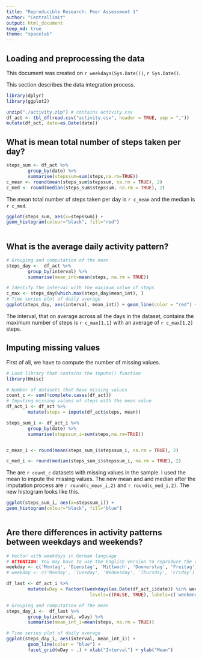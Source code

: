 ```yaml
---
title: "Reproducible Research: Peer Assessment 1"
author: "Centrallimit"
output: html_document
keep_md: true
theme: "spacelab"
---
```



## Loading and preprocessing the data

This document was created on `r weekdays(Sys.Date())`, `r Sys.Date()`.

This section describes the data integration process. 

```r
library(dplyr)
library(ggplot2)

unzip("./activity.zip") # contains activity.csv
df_act <- tbl_df(read.csv("activity.csv", header = TRUE, sep = ","))
mutate(df_act, date=as.Date(date))

```


## What is mean total number of steps taken per day?


```r
steps_sum <- df_act %>% 
        group_by(date) %>%
        summarise(stepssum=sum(steps,na.rm=TRUE))
c_mean <- round(mean(steps_sum$stepssum, na.rm = TRUE), 2)
c_med <- round(median(steps_sum$stepssum, na.rm = TRUE), 2)
```
The mean total number of steps taken per day is `r c_mean` and the median is `r c_med`. 

```r
ggplot(steps_sum, aes(x=stepssum)) +
geom_histogram(colour="black", fill="red")
    

```

## What is the average daily activity pattern?

```r
# Grouping and computation of the mean 
steps_day <-  df_act %>%
        group_by(interval) %>%
        summarise(mean_int=mean(steps, na.rm = TRUE))

# Identify the interval with the maximum value of steps
c_max <- steps_day[which.max(steps_day$mean_int), ]    
# Time series plot of daily average 
ggplot(steps_day, aes(interval, mean_int)) + geom_line(color = "red") + xlab("Interval") + ylab("Mean")

```

The interval, that on average across all the days in the dataset, contains the maximum number of steps is `r c_max[1,1]` with an average of `r c_max[1,2]` steps.

## Imputing missing values
First of all, we have to compute the number of missing values. 

```r
# Load library that contains the impute() function
library(Hmisc)

# Number of datasets that have missing values
count_c <- sum(!complete.cases(df_act))
# Imputing missing values of steps with the mean value
df_act_i <- df_act %>%
        mutate(steps = impute(df_act$steps, mean))

steps_sum_i <- df_act_i %>% 
        group_by(date) %>%
        summarise(stepssum_i=sum(steps,na.rm=TRUE))


c_mean_i <- round(mean(steps_sum_i$stepssum_i, na.rm = TRUE), 2)

c_med_i <- round(median(steps_sum_i$stepssum_i, na.rm = TRUE), 2)

```
       
The are `r count_c` datasets with missing values in the sample. I used the mean to impute 
the missing values. The new mean and and median after the imputation process are `r round(c_mean_i,2)`
and `r round(c_med_i,2)`.
The new histogram looks like this.

```r
ggplot(steps_sum_i, aes(x=stepssum_i)) +
geom_histogram(colour="black", fill="blue")
    

```



## Are there differences in activity patterns between weekdays and weekends?

```r
# Vector with weekdays in German language
# ATTENTION: You may have to use the English version to reproduce the results
weekday <- c('Montag', 'Dienstag', 'Mittwoch', 'Donnerstag', 'Freitag')
# weekday <- c('Monday', 'Tuesday', 'Wednesday', 'Thursday', 'Friday')

df_last <- df_act_i %>%
        mutate(wDay = factor((weekdays(as.Date(df_act_i$date)) %in% weekday),
                               levels=c(FALSE, TRUE), labels=c('weekend', 'weekday')))

# Grouping and computation of the mean 
steps_day_i <-  df_last %>%
        group_by(interval, wDay) %>%
        summarise(mean_int_i=mean(steps, na.rm = TRUE))


```


```r
# Time series plot of daily average 
ggplot(steps_day_i, aes(interval, mean_int_i)) + 
        geom_line(color = "blue") + 
        facet_grid(wDay ~ .) + xlab("Interval") + ylab("Mean")

```


